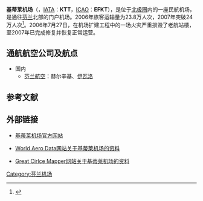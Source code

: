{{Airport infobox
| airport_name     = 基蒂莱机场
| nativename       = Kittilän lentoasema
| photo            = Kittilän_lentoasema.jpg
| photosize        = 250px
| caption          = 
| type             = 民用
| run by           = Finavia
| opened           = 
| closed           = 
| city             = [[基蒂莱|基蒂莱]]
| location         = 基蒂莱
| distance_to_city = 
| elevation        = 196米
| website          = {{URL|https://www.finavia.fi/en/airports/kittila|finavia.fi}}
| IATA             = KTT
| ICAO             = EFKT
| FAA              = 
| LID              = 
| coordinates      = {{coord|67|42|03|N|24|50|48|E|type:airport}}
| runway1_heading  = 16/34
| runway1_feet     = 8202
| runway1_meter    = 2500
| runway1_surface  = 沥青
| stat_year        = 2007
| stat_passenger   = 超过240000
| stat_cargo       = 
| stat_flight      =
| stat1-header     =
| stat1-data       =
| footnotes        =
}}
'''基蒂莱机场'''（{{lang-fi|Kittilän lentoasema}}，[[IATA机场代码|IATA]]：'''KTT'''，[[ICAO机场代码|ICAO]]：'''EFKT'''），是位于[[北极圈|北极圈]]内的一座民航机场，是通往[[芬兰|芬兰]]北部的门户机场。2006年旅客运输量为23.8万人次，2007年突破24万人次<ref>{{cite web |url=http://www.finavia.fi/airport_kittila |title=Finavia - Kittilä airport |publisher=finavia.fi |date= |accessdate=2008年11月27日 |language=en |deadurl=yes |archiveurl=https://web.archive.org/web/20081205080536/http://www.finavia.fi/airport_kittila |archivedate=2008年12月5日 }}</ref>。2006年7月27日，在机场扩建工程中的一场火灾严重损毁了老航站楼，至2007年已完成修复并恢复正常运营。

== 通航航空公司及航点 ==
* 国内
** [[芬兰航空|芬兰航空]]：赫尔辛基、[[伊瓦洛机场|伊瓦洛]]

== 参考文献 ==
{{reflist}}

== 外部链接 ==
* {{Fi icon}}{{En icon}}[https://www.finavia.fi/en/airports/kittila 基蒂莱机场官方网站] {{Wayback|url=https://www.finavia.fi/en/airports/kittila |date=20181113191756 }}
* {{En icon}}[https://web.archive.org/web/20061119211031/http://www.worldaerodata.com/wad.cgi?id=FI47964 World Aero Data网站关于基蒂莱机场的资料]
* {{En icon}}[http://gc.kls2.com/airport/EFKT Great Cirlce Mapper网站关于基蒂莱机场的资料] {{Wayback|url=http://gc.kls2.com/airport/EFKT |date=20160304125827 }}

{{芬兰机场}}
[[Category:芬兰机场|Category:芬兰机场]]